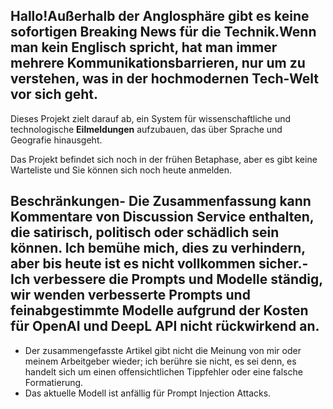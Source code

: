 
<CallToAction />

## Hallo!Außerhalb der Anglosphäre gibt es keine sofortigen **Breaking News** für die Technik.Wenn man kein Englisch spricht, hat man immer mehrere Kommunikationsbarrieren, nur um zu verstehen, was in der hochmodernen Tech-Welt vor sich geht.


<Callout type="info" emoji="🗞">

Dieses Projekt zielt darauf ab, ein System für wissenschaftliche und technologische **Eilmeldungen** aufzubauen, das über Sprache und Geografie hinausgeht.

</Callout>

Das Projekt befindet sich noch in der frühen Betaphase, aber es gibt keine Warteliste und Sie können sich noch heute anmelden.

## Beschränkungen- Die Zusammenfassung kann Kommentare von Discussion Service enthalten, die satirisch, politisch oder schädlich sein können. Ich bemühe mich, dies zu verhindern, aber bis heute ist es nicht vollkommen sicher.- Ich verbessere die Prompts und Modelle ständig, wir wenden verbesserte Prompts und feinabgestimmte Modelle aufgrund der Kosten für OpenAI und DeepL API nicht rückwirkend an.

- Der zusammengefasste Artikel gibt nicht die Meinung von mir oder meinem Arbeitgeber wieder; ich berühre sie nicht, es sei denn, es handelt sich um einen offensichtlichen Tippfehler oder eine falsche Formatierung.
- Das aktuelle Modell ist anfällig für Prompt Injection Attacks.
